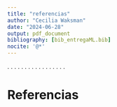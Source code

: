 ```yaml
---
title: "referencias"
author: "Cecilia Waksman"
date: "2024-06-28"
output: pdf_document
bibliography: [bib_entregaML.bib]
nocite: '@*'
---
```


\newpage
.
\newpage
.
\newpage
.
\newpage
.
\newpage
.
\newpage
.
\newpage
.
\newpage
.
\newpage
.
\newpage
.
\newpage
.
\newpage
.
\newpage
.
\newpage
.
\newpage
.
\newpage
.
\newpage
.
\newpage



# Referencias

\

<div id="refs"></div>